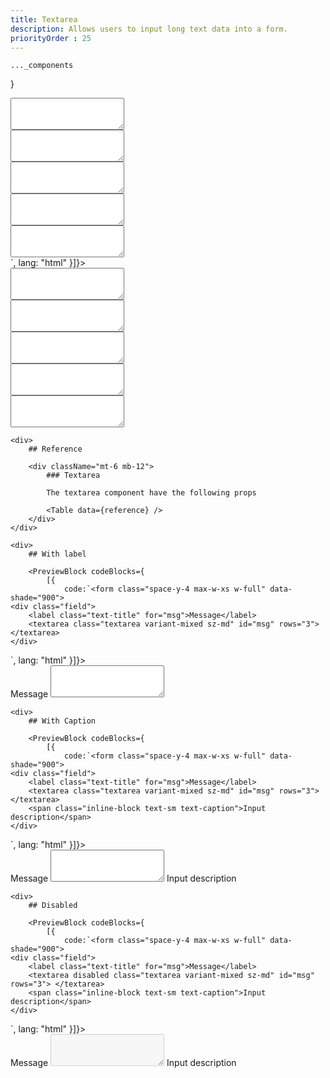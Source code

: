 ```yaml
---
title: Textarea
description: Allows users to input long text data into a form.
priorityOrder : 25
---
```



    ..._components
}

<div className="space-y-20">
    <PreviewBlock codeBlocks={
              [{
            code:`<form class="space-y-4 max-w-xs w-full" data-shade="900">
    <div class="field">
        <textarea class="textarea variant-plain sz-md" placeholder="Your message" rows="3"> </textarea>
    </div>
    <div class="field">
        <textarea class="textarea variant-bottomOutlined sz-md" placeholder="Your message" rows="3"> </textarea>
    </div>
    <div class="field">
        <textarea class="textarea variant-soft sz-md" placeholder="Your message" rows="3"> </textarea>
    </div>
    <div class="field">
        <textarea class="textarea variant-outlined sz-md" placeholder="Your message" rows="3"> </textarea>
    </div>
    <div class="field">
        <textarea class="textarea variant-mixed sz-md" placeholder="Your message" rows="3"> </textarea>
    </div>
</form>`,
              lang: "html"
          }]}>
        <form class="space-y-4 max-w-xs w-full" data-shade="900">
            <div class="field">
                <textarea class="textarea variant-plain sz-md" placeholder="Your message" rows="3"> </textarea>
            </div>
            <div class="field">
                <textarea class="textarea variant-bottomOutlined sz-md" placeholder="Your message" rows="3"> </textarea>
            </div>
            <div class="field">
                <textarea class="textarea variant-soft sz-md" placeholder="Your message" rows="3"> </textarea>
            </div>
            <div class="field">
                <textarea class="textarea variant-outlined sz-md" placeholder="Your message" rows="3"> </textarea>
            </div>
            <div class="field">
                <textarea class="textarea variant-mixed sz-md" placeholder="Your message" rows="3"> </textarea>
            </div>
        </form>
    </PreviewBlock>

    <div>
        ## Reference

        <div className="mt-6 mb-12"> 
            ### Textarea 

            The textarea component have the following props

            <Table data={reference} />
        </div>
    </div>

    <div>
        ## With label

        <PreviewBlock codeBlocks={
            [{
                code:`<form class="space-y-4 max-w-xs w-full" data-shade="900">
    <div class="field">
        <label class="text-title" for="msg">Message</label>
        <textarea class="textarea variant-mixed sz-md" id="msg" rows="3"> </textarea>
    </div>
</form>`,
            lang: "html"
        }]}>
            <form class="space-y-4 max-w-xs w-full" data-shade="900">
                <div class="field">
                    <label class="text-title" for="msg">Message</label>
                    <textarea class="textarea variant-mixed sz-md" id="msg" rows="3"> </textarea>
                </div>
            </form>
        </PreviewBlock>
    </div>

    <div>
        ## With Caption

        <PreviewBlock codeBlocks={
            [{
                code:`<form class="space-y-4 max-w-xs w-full" data-shade="900">
    <div class="field">
        <label class="text-title" for="msg">Message</label>
        <textarea class="textarea variant-mixed sz-md" id="msg" rows="3"> </textarea>
        <span class="inline-block text-sm text-caption">Input description</span>
    </div>
</form>`,
            lang: "html"
        }]}>
            <form class="space-y-4 max-w-xs w-full" data-shade="900">
                <div class="field">
                    <label class="text-title" for="msg2">Message</label>
                    <textarea class="textarea variant-mixed sz-md" id="msg2" rows="3"> </textarea>
                    <span class="inline-block text-sm text-caption">Input description</span>
                </div>
            </form>
        </PreviewBlock>
    </div>

    <div>
        ## Disabled

        <PreviewBlock codeBlocks={
            [{
                code:`<form class="space-y-4 max-w-xs w-full" data-shade="900">
    <div class="field">
        <label class="text-title" for="msg">Message</label>
        <textarea disabled class="textarea variant-mixed sz-md" id="msg" rows="3"> </textarea>
        <span class="inline-block text-sm text-caption">Input description</span>
    </div>
</form>`,
            lang: "html"
        }]}>
            <form class="space-y-4 max-w-xs w-full" data-shade="900">
                <div class="field">
                    <label class="text-title" for="msg">Message</label>
                    <textarea disabled class="textarea variant-mixed sz-md" id="msg" rows="3"> </textarea>
                    <span class="inline-block text-sm text-caption">Input description</span>
                </div>
            </form>
        </PreviewBlock>
    </div>
</div>